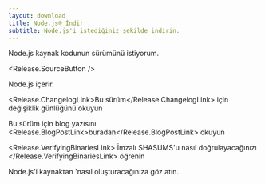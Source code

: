 ```yaml
---
layout: download
title: Node.js® İndir
subtitle: Node.js'i istediğiniz şekilde indirin.
---
```


<section>
Node.js kaynak kodunun <Release.VersionDropdown /> sürümünü istiyorum.

<Release.SourceButton />
</section>

<section>
Node.js <Release.NpmLink /> içerir.

<Release.ChangelogLink>Bu sürüm</Release.ChangelogLink> için değişiklik
günlüğünü okuyun

Bu sürüm için blog yazısını <Release.BlogPostLink>buradan</Release.BlogPostLink> okuyun

<Release.VerifyingBinariesLink>
  İmzalı SHASUMS'u nasıl doğrulayacağınızı
</Release.VerifyingBinariesLink> öğrenin

<LinkWithArrow href="https://github.com/nodejs/node/blob/main/BUILDING.md#building-nodejs-on-supported-platforms">Node.js'i kaynaktan </LinkWithArrow>'nasıl oluşturacağınıza göz atın.
</section>
